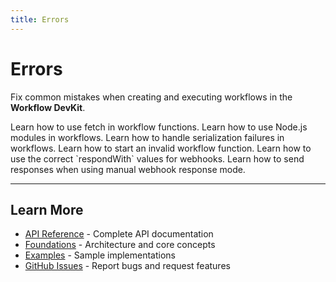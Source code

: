 ```yaml
---
title: Errors
---
```


# Errors

Fix common mistakes when creating and executing workflows in the **Workflow DevKit**.

<Cards>
    <Card href="/docs/errors/fetch-in-workflow" title="fetch-in-workflow">
        Learn how to use fetch in workflow functions.
    </Card>
    <Card href="/docs/errors/node-js-module-in-workflow" title="node-js-module-in-workflow">
        Learn how to use Node.js modules in workflows.
    </Card>
    <Card href="/docs/errors/serialization-failed" title="serialization-failed">
        Learn how to handle serialization failures in workflows.
    </Card>
    <Card href="/docs/errors/start-invalid-workflow-function" title="start-invalid-workflow-function">
        Learn how to start an invalid workflow function.
    </Card>
    <Card href="/docs/errors/webhook-invalid-respond-with-value" title="webhook-invalid-respond-with-value">
        Learn how to use the correct `respondWith` values for webhooks.
    </Card>
    <Card href="/docs/errors/webhook-response-not-sent" title="webhook-response-not-sent">
        Learn how to send responses when using manual webhook response mode.
    </Card>
</Cards>

---

## Learn More

* [API Reference](/docs/api-reference) - Complete API documentation
* [Foundations](/docs/foundations) - Architecture and core concepts
* [Examples](https://github.com/vercel/workflow) - Sample implementations
* [GitHub Issues](https://github.com/vercel/workflow/issues) - Report bugs and request features
